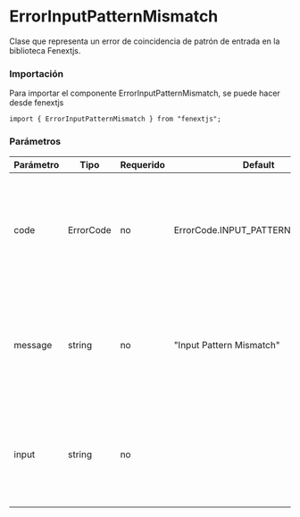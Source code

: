 # ErrorInputPatternMismatch

Clase que representa un error de coincidencia de patrón de entrada en la biblioteca Fenextjs.

### Importación

Para importar el componente ErrorInputPatternMismatch, se puede hacer desde fenextjs

```tsx copy
import { ErrorInputPatternMismatch } from "fenextjs";
```

### Parámetros

| Parámetro | Tipo | Requerido | Default | Descripcion |
| --------- | ---- | --------- | ------- | ----------- |
| code | ErrorCode | no | ErrorCode.INPUT_PATTERN_MISMATCH | Código de error específico que indica que la entrada no coincide con el patrón esperado. |
| message | string | no | "Input Pattern Mismatch" | Mensaje de error que describe la naturaleza del error cuando la entrada no cumple con el patrón esperado. |
| input | string | no |  | Texto opcional que proporciona información sobre la entrada que causó el error. |
